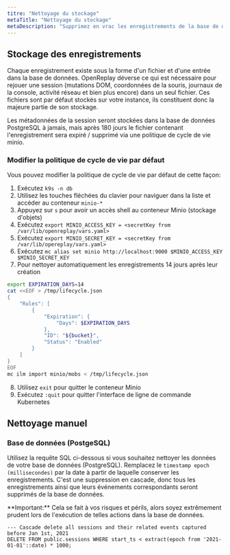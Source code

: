 ```yaml
---
titre: "Nettoyage du stockage"
metaTitle: "Nettoyage du stockage"
metaDescription: "Supprimez en vrac les enregistrements de la base de données et nettoyez votre stockage."
---
```


## Stockage des enregistrements

Chaque enregistrement existe sous la forme d'un fichier et d'une entrée dans la base de données. OpenReplay déverse ce qui est nécessaire pour rejouer une session (mutations DOM, coordonnées de la souris, journaux de la console, activité réseau et bien plus encore) dans un seul fichier. Ces fichiers sont par défaut stockés sur votre instance, ils constituent donc la majeure partie de son stockage.

Les métadonnées de la session seront stockées dans la base de données PostgreSQL à jamais, mais après 180 jours le fichier contenant l'enregistrement sera expiré / supprimé via une politique de cycle de vie minio.

### Modifier la politique de cycle de vie par défaut

Vous pouvez modifier la politique de cycle de vie par défaut de cette façon:

1. Exécutez `k9s -n db`
2. Utilisez les touches fléchées du clavier pour naviguer dans la liste et accéder au conteneur `minio-*`
3. Appuyez sur `s` pour avoir un accès shell au conteneur Minio (stockage d'objets)
4. Exécutez `export MINIO_ACCESS_KEY = <secretKey from /var/lib/openreplay/vars.yaml>`
5. Exécutez `export MINIO_SECRET_KEY = <secretKey from /var/lib/opereplay/vars.yaml>`
6. Exécutez `mc alias set minio http://localhost:9000 $MINIO_ACCESS_KEY $MINIO_SECRET_KEY`
7. Pour nettoyer automatiquement les enregistrements 14 jours après leur création


```bash
export EXPIRATION_DAYS=14
cat <<EOF > /tmp/lifecycle.json
{
    "Rules": [
        {
            "Expiration": {
                "Days": $EXPIRATION_DAYS
            },
            "ID": "${bucket}",
            "Status": "Enabled"
        }
    ]
}
EOF
mc ilm import minio/mobs < /tmp/lifecycle.json
```


8. Utilisez `exit` pour quitter le conteneur Minio
9. Exécutez `:quit` pour quitter l'interface de ligne de commande Kubernetes

## Nettoyage manuel

### Base de données (PostgeSQL)

Utilisez la requête SQL ci-dessous si vous souhaitez nettoyer les données de votre base de données (PostgreSQL). Remplacez le `timestamp epoch (millisecondes)` par la date à partir de laquelle conserver les enregistrements. C'est une suppression en cascade, donc tous les enregistrements ainsi que leurs événements correspondants seront supprimés de la base de données.

<Aside type="note">
**Important:** Cela se fait à vos risques et périls, alors soyez extrêmement prudent lors de l'exécution de telles actions dans la base de données.
</Aside>


```plsql
--- Cascade delete all sessions and their related events captured before Jan 1st, 2021
DELETE FROM public.sessions WHERE start_ts < extract(epoch from '2021-01-01'::date) * 1000;
```

